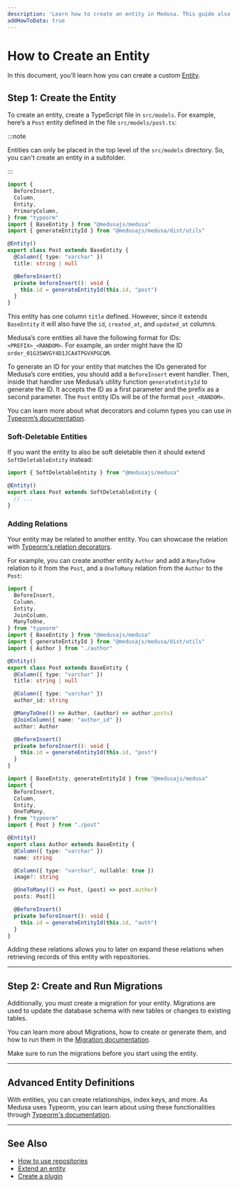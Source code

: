 ```yaml
---
description: 'Learn how to create an entity in Medusa. This guide also explains how to create a repository and access and delete the entity.'
addHowToData: true
---
```



# How to Create an Entity

In this document, you’ll learn how you can create a custom [Entity](./overview.mdx).

## Step 1: Create the Entity

To create an entity, create a TypeScript file in `src/models`. For example, here’s a `Post` entity defined in the file `src/models/post.ts`:

:::note

Entities can only be placed in the top level of the `src/models` directory. So, you can't create an entity in a subfolder.

:::

```ts title=src/models/post.ts
import { 
  BeforeInsert, 
  Column, 
  Entity, 
  PrimaryColumn,
} from "typeorm"
import { BaseEntity } from "@medusajs/medusa"
import { generateEntityId } from "@medusajs/medusa/dist/utils"

@Entity()
export class Post extends BaseEntity {
  @Column({ type: "varchar" })
  title: string | null

  @BeforeInsert()
  private beforeInsert(): void {
    this.id = generateEntityId(this.id, "post")
  }
}
```

This entity has one column `title` defined. However, since it extends `BaseEntity` it will also have the `id`, `created_at`, and `updated_at` columns.

Medusa’s core entities all have the following format for IDs: `<PREFIX>_<RANDOM>`. For example, an order might have the ID `order_01G35WVGY4D1JCA4TPGVXPGCQM`.

To generate an ID for your entity that matches the IDs generated for Medusa’s core entities, you should add a `BeforeInsert` event handler. Then, inside that handler use Medusa’s utility function `generateEntityId` to generate the ID. It accepts the ID as a first parameter and the prefix as a second parameter. The `Post` entity IDs will be of the format `post_<RANDOM>`.

You can learn more about what decorators and column types you can use in [Typeorm’s documentation](https://typeorm.io/entities).

### Soft-Deletable Entities

If you want the entity to also be soft deletable then it should extend `SoftDeletableEntity` instead:

```ts
import { SoftDeletableEntity } from "@medusajs/medusa"

@Entity()
export class Post extends SoftDeletableEntity {
  // ...
}
```

### Adding Relations

Your entity may be related to another entity. You can showcase the relation with [Typeorm's relation decorators](https://typeorm.io/relations).

For example, you can create another entity `Author` and add a `ManyToOne` relation to it from the `Post`, and a `OneToMany` relation from the `Author` to the `Post`:

<Tabs groupId="files" isCodeTabs={true}>
<TabItem value="post" label="src/models/post.ts" default>

```ts
import { 
  BeforeInsert, 
  Column, 
  Entity,
  JoinColumn,
  ManyToOne, 
} from "typeorm"
import { BaseEntity } from "@medusajs/medusa"
import { generateEntityId } from "@medusajs/medusa/dist/utils"
import { Author } from "./author"

@Entity()
export class Post extends BaseEntity {
  @Column({ type: "varchar" })
  title: string | null

  @Column({ type: "varchar" })
  author_id: string

  @ManyToOne(() => Author, (author) => author.posts)
  @JoinColumn({ name: "author_id" })
  author: Author

  @BeforeInsert()
  private beforeInsert(): void {
    this.id = generateEntityId(this.id, "post")
  }
}
```

</TabItem>
<TabItem value="author" label="src/services/author.ts">

```ts
import { BaseEntity, generateEntityId } from "@medusajs/medusa"
import { 
  BeforeInsert,
  Column,
  Entity,
  OneToMany,
} from "typeorm"
import { Post } from "./post"

@Entity()
export class Author extends BaseEntity {
  @Column({ type: "varchar" })
  name: string

  @Column({ type: "varchar", nullable: true })
  image?: string

  @OneToMany(() => Post, (post) => post.author)
  posts: Post[]

  @BeforeInsert()
  private beforeInsert(): void {
    this.id = generateEntityId(this.id, "auth")
  }
}
```

</TabItem>
</Tabs>

Adding these relations allows you to later on expand these relations when retrieving records of this entity with repositories.

---

## Step 2: Create and Run Migrations

Additionally, you must create a migration for your entity. Migrations are used to update the database schema with new tables or changes to existing tables.

You can learn more about Migrations, how to create or generate them, and how to run them in the [Migration documentation](./migrations/create.md).

Make sure to run the migrations before you start using the entity.

---

## Advanced Entity Definitions

With entities, you can create relationships, index keys, and more. As Medusa uses Typeorm, you can learn about using these functionalities through [Typeorm's documentation](https://typeorm.io/entities).

---

## See Also

- [How to use repositories](./repositories.md)
- [Extend an entity](./extend-entity.md)
- [Create a plugin](../plugins/create.mdx)
